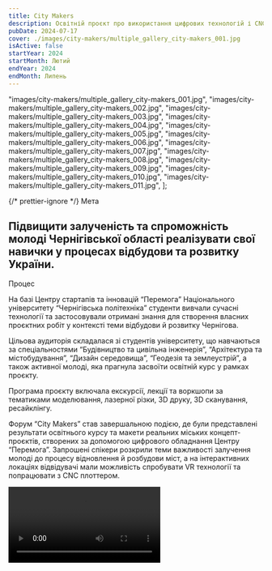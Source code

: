 ```yaml
---
title: City Makers
description: Освітній проєкт про використання цифрових технологій і CNC верстатів в післявоєнній відбудові
pubDate: 2024-07-17
cover: ./images/city-makers/multiple_gallery_city-makers_001.jpg
isActive: false
startYear: 2024
startMonth: Лютий
endYear: 2024
endMonth: Липень
---
```


  "images/city-makers/multiple_gallery_city-makers_001.jpg",
  "images/city-makers/multiple_gallery_city-makers_002.jpg",
  "images/city-makers/multiple_gallery_city-makers_003.jpg",
  "images/city-makers/multiple_gallery_city-makers_004.jpg",
  "images/city-makers/multiple_gallery_city-makers_005.jpg",
  "images/city-makers/multiple_gallery_city-makers_006.jpg",
  "images/city-makers/multiple_gallery_city-makers_007.jpg",
  "images/city-makers/multiple_gallery_city-makers_008.jpg",
  "images/city-makers/multiple_gallery_city-makers_009.jpg",
  "images/city-makers/multiple_gallery_city-makers_010.jpg",
  "images/city-makers/multiple_gallery_city-makers_011.jpg",
];

{/* prettier-ignore */}
<TextContent>
  <Badge>Мета</Badge>
  ## Підвищити залученість та спроможність молоді Чернігівської області реалізувати свої навички у процесах відбудови та розвитку України.
</TextContent>

<TextContent>
  <Badge>Процес</Badge>

На базі Центру стартапів та інновацій “Перемога” Національного університету “Чернігівська політехніка” студенти вивчали сучасні технології та застосовували отримані знання для створення власних проєктних робіт у контексті теми відбудови й розвитку Чернігова.

Цільова аудиторія складалася зі студентів університету, що навчаються за спеціальностями “Будівництво та цивільна інженерія”, “Архітектура та містобудування”, “Дизайн середовища”, “Геодезія та землеустрій”, а також активної молоді, яка прагнула засвоїти освітній курс у рамках проєкту.

Програма проєкту включала екскурсії, лекції та воркшопи за тематиками моделювання, лазерної різки, 3D друку, 3D сканування, ресайклінгу.

Форум “City Makers” став завершальною подією, де були представлені результати освітнього курсу та макети реальних міських концепт-проєктів, створених за допомогою цифрового обладнання Центру “Перемога”. Запрошені спікери розкрили теми важливості залучення молоді до процесу відновлення й розбудови міст, а на інтерактивних локаціях відвідувачі мали можливість спробувати VR технології та попрацювати з CNC плоттером.

</TextContent>

<Video src="https://www.youtube.com/embed/xFWybstq20E?si=aRMq0CnvsaLBa8Fk" />

{/* prettier-ignore */}
  <TextContent>
    <Badge>Результат</Badge>

    <ResultList>
      - Проведено 15 екскурсій за участі 300 школярів та студентів.
      - Організовано 3 освітні курси для 50 молодих людей.
      - Проведено 10 лекційних занять на тему післявоєнної відбудови.
      - Проведено 20 воркшопів по роботі з цифровим обладнанням.
      - Організовано форум “City Makers” за участі 155 осіб.
      - Обладнано лабораторію для 3D друку.
      - Обладнано лабораторію з CNC фрезером.
    </ResultList>

  </TextContent>

  <Blockquote>
<span>“</span>Усі макети, представлені на форумі можна побудувати тут в Peremoha Lab власноруч. Студенти набули навичок і знань, як за допомогою CNC-верстатів будувати інші верстати, як ними користуватись та як їх вдосконалювати<span>”</span>

    <BlockquoteFooter>
        Костянтин Леоненко

        Cекретар Fab Foundation Europe
    </BlockquoteFooter>

</Blockquote>

<TextContent>
  <Logos>
    <Icon name="donors-usaid-figma" />
    <Icon name="partners-politehnika-original" />
  </Logos>
</TextContent>

<MultiSlideGallery imagePaths={cityMakersImages} />
